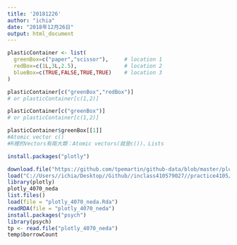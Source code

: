 ```yaml
---
title: '20181226'
author: "ichia"
date: "2018年12月26日"
output: html_document
---
```


```r
plasticContainer <- list(
  greenBox=c("paper","scissor"),     # location 1
  redBox=c(1L,3L,2.5),               # location 2
  blueBox=c(TRUE,FALSE,TRUE,TRUE)    # location 3
)
```

```r
plasticContainer[c("greenBox","redBox")] 
# or plasticContainer[c(1,2)]
```

```r
plasticContainer[c("greenBox")] 
# or plasticContainer[c(1,2)]
```

```r
plasticContainer$greenBox[[1]]
#Atomic vector c()
#R裡的Vectors有兩大類：Atomic vectors(就是c())、Lists
```
```r
install.packages("plotly")
```
```r

download.file("https://github.com/tpemartin/github-data/blob/master/plotly_4070_neda.Rda?raw=true",destfile = "plotly_4070_neda.Rda")
load("C://Users//ichia/Desktop//Github//inclass410579027//practice4105//plotly_4070_neda.Rda")
library(plotly)
plotly_4070_neda
list.files()
load(file = "plotly_4070_neda.Rda")
readRDA(file = "plotly_4070_neda")
install.packages("psych")
library(psych)
tp <- read.file("plotly_4070_neda")
temp$borrowCount
```


